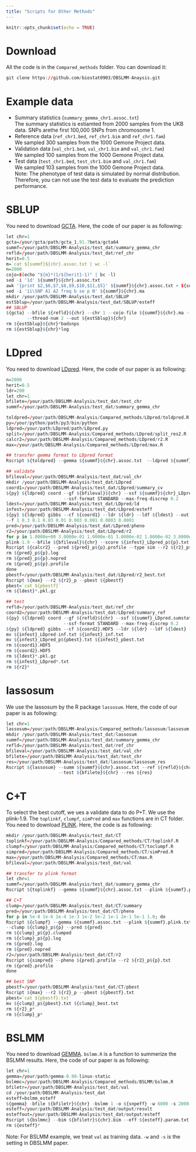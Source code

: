 ```yaml
---
title: "Scripts for Other Methods"
---
```


```r
knitr::opts_chunk$set(echo = TRUE)
```

# Download
All the code is in the `Compared_methods` folder. You can download it: 
````r
git clone https://github.com/biostat0903/DBSLMM-Anaysis.git
````

# Example data
- Summary statistics (`summary_gemma_chr1.assoc.txt`) <br>
The summary statistics is estiamted from 2000 samples from the UKB data. SNPs arethe first 100,000 SNPs from chromosome 1.  <br>
- Reference data (`ref_chr1.bed`, `ref_chr1.bim` and `ref_chr1.fam`) <br>
We sampled 300 samples from the 1000 Gemone Project data.  <br>
- Validation data (`val_chr1.bed`, `val_chr1.bim` and `val_chr1.fam`) <br>
We sampled 100 samples from the 1000 Gemone Project data.  <br>
- Test data (`test_chr1.bed`, `test_chr1.bim` and `val_chr1.fam`) <br>
We sampled 103 samples from the 1000 Gemone Project data.  <br>
Note: The phenotype of test data is simulated by normal distribution. Therefore, you can not use the test data to evaluate the prediction performance.


# SBLUP
You need to download [GCTA](https://cnsgenomics.com/software/gcta/#Overview/). Here, the code of our paper is as following:
````r
let chr=1
gcta=/your/gcta/path/gcta_1.91.7beta/gcta64
summf=/your/path/DBSLMM-Analysis/test_dat/summary_gemma_chr
refld=/your/path/DBSLMM-Analysis/test_dat/ref_chr
herit=0.5
m=`cat ${summf}${chr}.assoc.txt | wc -l`
n=2000
cojo=$(echo "${m}*(1/${herit}-1)" | bc -l)
sed -i '1d' ${summf}${chr}.assoc.txt
awk '{print $2,$6,$7,$8,$9,$10,$11,$5}' ${summf}${chr}.assoc.txt > ${summf}${chr}.ma
sed -i '1i\SNP A1 A2 freq b se p N' ${summf}${chr}.ma
mkdir /your/path/DBSLMM-Analysis/test_dat/SBLUP
estSblup=/your/path/DBSLMM-Analysis/test_dat/SBLUP/esteff
## SBLUP
${gcta} --bfile ${refld}${chr} --chr 1 --cojo-file ${summf}${chr}.ma --cojo-sblup ${cojo} --cojo-wind 200 \
        --thread-num 2 --out ${estSblup}${chr}
rm ${estSblup}${chr}*badsnps
rm ${estSblup}${chr}*log
````

# LDpred
You need to download [LDpred](https://github.com/bvilhjal/ldpred). Here, the code of our paper is as following:
````r
n=2000
herit=0.5
ldr=200
let chr=1
bfilete=/your/path/DBSLMM-Analysis/test_dat/test_chr
summf=/your/path/DBSLMM-Analysis/test_dat/summary_gemma_chr

toldpred=/your/path/DBSLMM-Analysis/Compared_methods/LDpred/toldpred.R
py=/your/python/path/py3/bin/python
ldpred=/your/path/LDpred/path/LDpred.py
split=/your/path/DBSLMM-Analysis/Compared_methods/LDpred/split_res2.R
calcr2=/your/path/DBSLMM-Analysis/Compared_methods/LDpred/r2.R
max=/your/path/DBSLMM-Analysis/Compared_methods/LDpred/max.R

## transfer gemma format to LDpred format
Rscript ${toldpred} --gemma ${summf}${chr}.assoc.txt  --ldpred ${summf}${chr}_LDpred.sumstat

## validate
bfileval=/your/path/DBSLMM-Analysis/test_dat/val_chr
mkdir /your/path/DBSLMM-Analysis/test_dat/LDpred
coord1=/your/path/DBSLMM-Analysis/test_dat/LDpred/summary_cv
${py} ${ldpred} coord --gf ${bfileval}${chr} --ssf ${summf}${chr}_LDpred.sumstat --out ${coord1}.HDF5 --N ${n} \
                      --ssf-format STANDARD --max-freq-discrep 0.2
ldest=/your/path/DBSLMM-Analysis/test_dat/LDpred/ld
infest=/your/path/DBSLMM-Analysis/test_dat/LDpred/esteff
${py} ${ldpred} gibbs --cf ${coord1} --ldr ${ldr} --ldf ${ldest} --out ${infest} --N ${n} --h2 ${herit} \
--f 1 0.3 0.1 0.03 0.01 0.003 0.001 0.0003 0.0001 
pred=/your/path/DBSLMM-Analysis/test_dat/LDpred/pheno
r2=/your/path/DBSLMM-Analysis/test_dat/LDpred/r2
for p in 1.0000e+00 3.0000e-01 1.0000e-01 3.0000e-02 1.0000e-02 3.0000e-03 1.0000e-03 3.0000e-04 1.0000e-04;do
plink-1.9 --bfile ${bfileval}${chr} --score ${infest}_LDpred_p${p}.txt 3 4 7 header sum --out ${pred}_p${p}
Rscript ${calcr2} --pred ${pred}_p${p}.profile --type sim --r2 ${r2}_p${p}.txt
rm ${pred}_p${p}.log
rm ${pred}_p${p}.nopred
rm ${pred}_p${p}.profile
done
pbestf=/your/path/DBSLMM-Analysis/test_dat/LDpred/r2_best.txt
Rscript ${max} --r2 ${r2}_p --pbest ${pbestf} 
pbest=`cat ${pbestf}`
rm ${ldest}*.pkl.gz

## test
refld=/your/path/DBSLMM-Analysis/test_dat/ref_chr
coord2=/your/path/DBSLMM-Analysis/test_dat/LDpred/summary_ref
${py} ${ldpred} coord --gf ${refld}${chr} --ssf ${summf}_LDpred.sumstat --out ${coord2}.HDF5 --N ${n}\
                      --ssf-format STANDARD --max-freq-discrep 0.2
${py} ${ldpred} gibbs --cf ${coord2}.HDF5 --ldr ${ldr} --ldf ${ldest} --out ${infest} --N ${n} --h2 ${herit} --f ${pbest}
mv ${infest}_LDpred-inf.txt ${infest}_inf.txt
mv ${infest}_LDpred_p${pbest}.txt ${infest}_pbest.txt
rm ${coord1}.HDF5
rm ${coord2}.HDF5
rm ${ldest}*.pkl.gz
rm ${infest}_LDpred*.txt
rm ${r2}*
````

# lassosum
We use the lassosum by the R package `lassosum`. Here, the code of our paper is as following:
````r
let chr=1
lassosum=/your/path/DBSLMM-Analysis/Compared_methods/lassosum/lassosum.R
mkdir /your/path/DBSLMM-Analysis/test_dat/lassosum
summf=/your/path/DBSLMM-Analysis/test_dat/summary_gemma_chr
refld=/your/path/DBSLMM-Analysis/test_dat/ref_chr
bfileval=/your/path/DBSLMM-Analysis/test_dat/val_chr
bfilete=/your/path/DBSLMM-Analysis/test_dat/test_chr
res=/your/path/DBSLMM-Analysis/test_dat/lassosum/lassosum_res
Rscript ${lassosum} --summ ${summf}${chr}.assoc.txt --ref ${refld}${chr} --valid ${bfileval}${chr} \
                    --test ${bfilete}${chr} --res ${res}
````

# C+T
To select the best cutoff, we ues a validate data to do P+T. We use the plink-1.9. The `toplinkf`, `clumpf`, `simPred` and `max` functions are in CT folder. You need to download [PLINK](https://www.cog-genomics.org/plink2/). Here, the code is as following:
````r
mkdir /your/path/DBSLMM-Analysis/test_dat/CT
toplinkf=/your/path/DBSLMM-Analysis/Compared_methods/CT/toplinkf.R
clumpf=/your/path/DBSLMM-Analysis/Compared_methods/CT/toclumpf.R
simpred=/your/path/DBSLMM-Analysis/Compared_methods/CT/simPred.R
max=/your/path/DBSLMM-Analysis/Compared_methods/CT/max.R
bfileval=/your/path/DBSLMM-Analysis/test_dat/val

## transfer to plink format
let chr=1
summf=/your/path/DBSLMM-Analysis/test_dat/summary_gemma_chr
Rscript ${toplinkf} --gemma ${summf}${chr}.assoc.txt --plink ${summf}.plink.txt

## C+T
clump=/your/path/DBSLMM-Analysis/test_dat/CT/summary
pred=/your/path/DBSLMM-Analysis/test_dat/CT/pheno
for p in 5e-8 1e-6 1e-4 1e-3 1e-2 5e-2 1e-1 2e-1 5e-1 1.0; do 
Rscript ${clumpf} --gemma ${summf}.assoc.txt --plink ${summf}.plink.txt --ref ${bfileval} --pth ${p} \
--clump ${clump}_p${p} --pred ${pred}
rm ${clump}_p${p}.clumped
rm ${clump}_p${p}.log
rm ${pred}.log
rm ${pred}.nopred
r2=/your/path/DBSLMM-Analysis/test_dat/CT/r2
Rscript ${simpred} --pheno ${pred}.profile --r2 ${r2}_p${p}.txt
rm ${pred}.profile
done

## best SNP
pbestf=/your/path/DBSLMM-Analysis/test_dat/CT/pbest
Rscript ${max} --r2 ${r2}_p --pbest ${pbestf}.txt 
pbest=`cat ${pbestf}.txt`
mv ${clump}_p${pbest}.txt ${clump}_best.txt
rm ${r2}_p*
rm ${clump}_p*
````

# BSLMM
You need to download [GEMMA](https://github.com/genetics-statistics/GEMMA). `bslmm.R` is a function to summerize the BSLMM results. Here, the code of our paper is as following:
````r
let chr=1
gemma=/your/path/gemma-0.98-linux-static
bslmmc=/your/path/DBSLMM-Analysis/Compared_methods/BSLMM/bslmm.R
bfiletr=/your/path/DBSLMM-Analysis/test_dat/val
cd /your/path/DBSLMM-Analysis/test_dat
esteff=bslmm_esteff
${gemma} -bfile ${bfiletr}${chr} -bslmm 1 -o ${snpeff} -w 6000 -s 2000 -rpace 1000
esteff=/your/path/DBSLMM-Analysis/test_dat/output/result
esteffout=/your/path/DBSLMM-Analysis/test_dat/output/esteff
Rscript ${bslmmc} --bim ${bfiletr}${chr}.bim --eff ${esteff}.param.txt --effc ${esteffout}.txt
rm ${esteff}*
````
Note: For BSLMM example, we treat `val` as training data. `-w` and `-s` is the setting in DBSLMM paper. 
